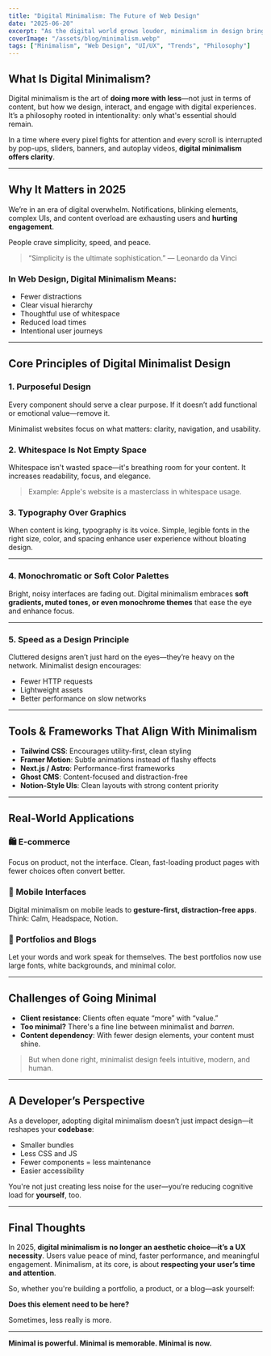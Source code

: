 ```yaml
---
title: "Digital Minimalism: The Future of Web Design"
date: "2025-06-20"
excerpt: "As the digital world grows louder, minimalism in design brings the calm. Here's why digital minimalism isn't just a trend—it's a necessity."
coverImage: "/assets/blog/minimalism.webp"
tags: ["Minimalism", "Web Design", "UI/UX", "Trends", "Philosophy"]
---
```


## What Is Digital Minimalism?

Digital minimalism is the art of **doing more with less**—not just in terms of content, but how we design, interact, and engage with digital experiences. It’s a philosophy rooted in intentionality: only what's essential should remain.

In a time where every pixel fights for attention and every scroll is interrupted by pop-ups, sliders, banners, and autoplay videos, **digital minimalism offers clarity**.

---

## Why It Matters in 2025

We’re in an era of digital overwhelm. Notifications, blinking elements, complex UIs, and content overload are exhausting users and **hurting engagement**.

People crave simplicity, speed, and peace.

> “Simplicity is the ultimate sophistication.” — Leonardo da Vinci

### In Web Design, Digital Minimalism Means:

- Fewer distractions
- Clear visual hierarchy
- Thoughtful use of whitespace
- Reduced load times
- Intentional user journeys

---

## Core Principles of Digital Minimalist Design

### 1. **Purposeful Design**

Every component should serve a clear purpose. If it doesn’t add functional or emotional value—remove it.

Minimalist websites focus on what matters: clarity, navigation, and usability.

### 2. **Whitespace Is Not Empty Space**

Whitespace isn't wasted space—it's breathing room for your content. It increases readability, focus, and elegance.

> Example: Apple's website is a masterclass in whitespace usage.

### 3. **Typography Over Graphics**

When content is king, typography is its voice. Simple, legible fonts in the right size, color, and spacing enhance user experience without bloating design.

---

### 4. **Monochromatic or Soft Color Palettes**

Bright, noisy interfaces are fading out. Digital minimalism embraces **soft gradients, muted tones, or even monochrome themes** that ease the eye and enhance focus.

---

### 5. **Speed as a Design Principle**

Cluttered designs aren’t just hard on the eyes—they’re heavy on the network. Minimalist design encourages:

- Fewer HTTP requests
- Lightweight assets
- Better performance on slow networks

---

## Tools & Frameworks That Align With Minimalism

- **Tailwind CSS**: Encourages utility-first, clean styling
- **Framer Motion**: Subtle animations instead of flashy effects
- **Next.js / Astro**: Performance-first frameworks
- **Ghost CMS**: Content-focused and distraction-free
- **Notion-Style UIs**: Clean layouts with strong content priority

---

## Real-World Applications

### 🛍️ E-commerce

Focus on product, not the interface. Clean, fast-loading product pages with fewer choices often convert better.

### 📱 Mobile Interfaces

Digital minimalism on mobile leads to **gesture-first, distraction-free apps**. Think: Calm, Headspace, Notion.

### 📖 Portfolios and Blogs

Let your words and work speak for themselves. The best portfolios now use large fonts, white backgrounds, and minimal color.

---

## Challenges of Going Minimal

- **Client resistance**: Clients often equate “more” with “value.”
- **Too minimal?** There's a fine line between minimalist and *barren*.
- **Content dependency**: With fewer design elements, your content must shine.

> But when done right, minimalist design feels intuitive, modern, and human.

---

## A Developer’s Perspective

As a developer, adopting digital minimalism doesn’t just impact design—it reshapes your **codebase**:

- Smaller bundles
- Less CSS and JS
- Fewer components = less maintenance
- Easier accessibility

You're not just creating less noise for the user—you’re reducing cognitive load for **yourself**, too.

---

## Final Thoughts

In 2025, **digital minimalism is no longer an aesthetic choice—it’s a UX necessity**. Users value peace of mind, faster performance, and meaningful engagement. Minimalism, at its core, is about **respecting your user’s time and attention**.

So, whether you're building a portfolio, a product, or a blog—ask yourself:

**Does this element need to be here?**

Sometimes, less really is more.

---

**Minimal is powerful. Minimal is memorable. Minimal is now.**
